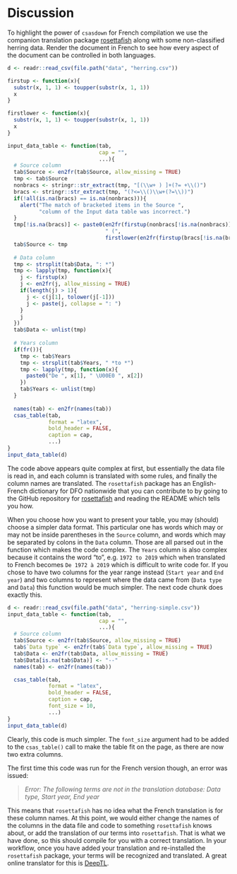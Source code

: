 # Discussion

To highlight the power of `csasdown` for French compilation we use the companion translation package [rosettafish](https://github.com/pbs-assess/rosettafish) along with some non-classified herring data. Render the document in French to see how every aspect of the document can be controlled in both languages.

```r
d <- readr::read_csv(file.path("data", "herring.csv"))

firstup <- function(x){
  substr(x, 1, 1) <- toupper(substr(x, 1, 1))
  x
}

firstlower <- function(x){
  substr(x, 1, 1) <- toupper(substr(x, 1, 1))
  x
}

input_data_table <- function(tab,
                             cap = "",
                             ...){
  # Source column
  tab$Source <- en2fr(tab$Source, allow_missing = TRUE)
  tmp <- tab$Source
  nonbracs <- stringr::str_extract(tmp, "[(\\w+ ) ]+(?= +\\()")
  bracs <- stringr::str_extract(tmp, "(?<=\\()\\w+(?=\\))")
  if(!all(is.na(bracs) == is.na(nonbracs))){
    alert("The match of bracketed items in the Source ",
          "column of the Input data table was incorrect.")
  }
  tmp[!is.na(bracs)] <- paste0(en2fr(firstup(nonbracs[!is.na(nonbracs)])),
                               " (",
                               firstlower(en2fr(firstup(bracs[!is.na(bracs)]))), ")")
  tab$Source <- tmp
  
  # Data column
  tmp <- strsplit(tab$Data, ": *")
  tmp <- lapply(tmp, function(x){
    j <- firstup(x)
    j <- en2fr(j, allow_missing = TRUE)
    if(length(j) > 1){
      j <- c(j[1], tolower(j[-1]))
      j <- paste(j, collapse = ": ")
    }
    j
  })
  tab$Data <- unlist(tmp)
  
  # Years column
  if(fr()){
    tmp <- tab$Years
    tmp <- strsplit(tab$Years, " *to *")
    tmp <- lapply(tmp, function(x){
      paste0("De ", x[1], " \U00E0 ", x[2])
    })
    tab$Years <- unlist(tmp)
  }
  
  names(tab) <- en2fr(names(tab))
  csas_table(tab,
             format = "latex",
             bold_header = FALSE,
             caption = cap,
             ...)
}
input_data_table(d)
```

The code above appears quite complex at first, but essentially the data file is read in, and each column is translated with some rules, and finally the column names are translated. The `rosettafish` package has an English-French dictionary for DFO nationwide that you can contribute to by going to the GitHub repository for  [rosettafish](https://github.com/pbs-assess/rosettafish) and reading the README which tells you how.

When you choose how you want to present your table, you may (should) choose a simpler data format. This particular one has words which may or may not be inside parentheses in the `Source` column, and words which may be separated by colons in the `Data` column. Those are all parsed out in the function which makes the code complex. The `Years` column is also complex because it contains the word "to", e.g. `1972 to 2019` which when translated to French becomes `De 1972 à 2019` which is difficult to write code for. If you chose to have two columns for the year range instead (`Start year` and `End year`) and two columns to represent where the data came from (`Data type` and `Data`) this function would be much simpler. The next code chunk does exactly this.


```r
d <- readr::read_csv(file.path("data", "herring-simple.csv"))
input_data_table <- function(tab,
                             cap = "",
                             ...){
  # Source column
  tab$Source <- en2fr(tab$Source, allow_missing = TRUE)
  tab$`Data type` <- en2fr(tab$`Data type`, allow_missing = TRUE)
  tab$Data <- en2fr(tab$Data, allow_missing = TRUE)
  tab$Data[is.na(tab$Data)] <- "--"
  names(tab) <- en2fr(names(tab))

  csas_table(tab,
             format = "latex",
             bold_header = FALSE,
             caption = cap,
             font_size = 10,
             ...)
}
input_data_table(d)
```
Clearly, this code is much simpler. The `font_size` argument had to be added to the `csas_table()` call to make the table fit on the page, as there are now two extra columns.

The first time this code was run for the French version though, an error was issued:

> *Error: The following terms are not in the translation database: Data type, Start year, End year*

This means that `rosettafish` has no idea what the French translation is for these column names. At this point, we would either change the names of the columns in the data file and code to something `rosettafish` knows about, or add the translation of our terms into `rosettafish`. That is what we have done, so this should compile for you with a correct translation. In your workflow, once you have added your translation and re-installed the `rosettafish` package, your terms will be recognized and translated. A great online translator for this is [DeepTL](https://www.deepl.com/en/home).

